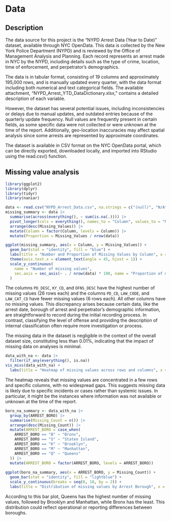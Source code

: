 # Data

## Description
  The data source for this project is the "NYPD Arrest Data (Year to Date)" dataset, available through NYC OpenData. This data is collected by the New York Police Department (NYPD) and is reviewed by the Office of Management Analysis and Planning. Each record represents an arrest made in NYC by the NYPD, including details such as the type of crime, location, time of enforcement, and perpetrator's demographics. 

  The data is in tabular format, consisting of 19 columns and approximately 195,000 rows, and is manually updated every quarter, with the data format including both numerical and text categorical fields. The available attachment, "NYPD_Arrest_YTD_DataDictionary.xlsx," contains a detailed description of each variable. 
  
  However, the dataset has several potential issues, including inconsistencies or delays due to manual updates, and outdated entries because of the quarterly update frequency. Null values are frequently present in certain fields, as some specific data were not collected or were unknown at the time of the report. Additionally, geo-location inaccuracies may affect spatial analysis since some arrests are represented by approximate coordinates. 
  
  The dataset is available in CSV format on the NYC OpenData portal, which can be directly exported, downloaded locally, and imported into RStudio using the read.csv() function.
  
## Missing value analysis
```r
library(ggplot2)
library(dplyr)
library(tidyr)
library(naniar)
```

```r
data <- read.csv("NYPD_Arrest_Data.csv", na.strings = c("(null)", "N/A"))
missing_summary <- data |>
  summarise(across(everything(), ~ sum(is.na(.)))) |>
  pivot_longer(cols = everything(), names_to = "Column", values_to = "Missing_Values") |>
  arrange(desc(Missing_Values)) |>
  mutate(Column = factor(Column, levels = Column)) |>
  mutate(Proportion = Missing_Values / nrow(data)) 

ggplot(missing_summary, aes(x = Column, y = Missing_Values)) +
  geom_bar(stat = "identity", fill = "blue") +
  labs(title = "Number and Proportion of Missing Values by Column", x = "Columns", y = "Number of missing values") +
  theme(axis.text.x = element_text(angle = 45, hjust = 1)) +
  scale_y_continuous(
    name = "Number of missing values",
    sec.axis = sec_axis(~ . / nrow(data) * 100, name = "Proportion of missing values (%)")
  )
```
The columns `PD_DESC`, `KY_CD`, and `OFNS_DESC` have the highest number of missing values (26 rows each) and the columns `PD_CD`, `LAW_CODE`, and `LAW_CAT_CD` have fewer missing values (6 rows each). All other columns have no missing values. This discrepancy arises because certain data, like the arrest date, borough of arrest and perpetrator's demographic information, are straightforward to record during the initial recording process. In contrast, classifying the level of offense and providing the description of internal classification often require more investigation or process. 

The missing data in the dataset is negligible in the context of the overall dataset size, constituting less than 0.01%, indicating that the impact of missing data on analyses is minimal. 

```r
data_with_na <- data |>
  filter(if_any(everything(), is.na))
vis_miss(data_with_na) +
  labs(title = "Heatmap of missing values across rows and columns", x = "Columns", y = "Rows")
```
The heatmap reveals that missing values are concentrated in a few rows and specific columns, with no widespread gaps. This suggests missing data is likely due to specific incidents or cases rather than systemic issues. In particular, it might be the instances where  information was not available or unknown at the time of the report.

```r
boro_na_summary <- data_with_na |>
  group_by(ARREST_BORO) |>
  summarise(Missing_Count = n()) |>
  arrange(desc(Missing_Count)) |>
  mutate(ARREST_BORO = case_when(
    ARREST_BORO == "B" ~ "Bronx",
    ARREST_BORO == "S" ~ "Staten Island",
    ARREST_BORO == "K" ~ "Brooklyn",
    ARREST_BORO == "M" ~ "Manhattan",
    ARREST_BORO == "Q" ~ "Queens"
  )) |>
  mutate(ARREST_BORO = factor(ARREST_BORO, levels = ARREST_BORO))
  
ggplot(boro_na_summary, aes(x = ARREST_BORO, y = Missing_Count)) +
  geom_bar(stat = "identity", fill = "lightblue") +
  scale_y_continuous(breaks = seq(0, 10, by = 2)) +
  labs(title = "Distribution of missing values by Arrest Borough", x = "Arrest Borough", y = "Count of Missing Rows")
```
According to this bar plot, Queens has the highest number of missing values, followed by Brooklyn and Manhattan, while Bronx has the least. This distribution could reflect operational or reporting differences between boroughs.